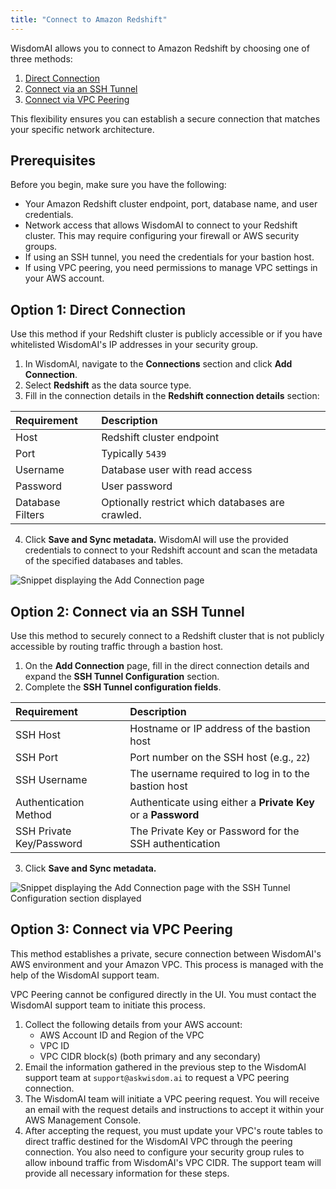 ```yaml
---
title: "Connect to Amazon Redshift"
---
```


WisdomAI allows you to connect to Amazon Redshift by choosing one of three methods:

1. [Direct Connection](#option-1%3A-direct-connection)
2. [Connect via an SSH Tunnel](#option-2%3A-connect-via-an-ssh-tunnel)
3. [Connect via VPC Peering](#option-3%3A-connect-via-vpc-peering)

This flexibility ensures you can establish a secure connection that matches your specific network architecture.

## Prerequisites

Before you begin, make sure you have the following:

- Your Amazon Redshift cluster endpoint, port, database name, and user credentials.
- Network access that allows WisdomAI to connect to your Redshift cluster. This may require configuring your firewall or AWS security groups.
- If using an SSH tunnel, you need the credentials for your bastion host.
- If using VPC peering, you need permissions to manage VPC settings in your AWS account.

## Option 1: Direct Connection

Use this method if your Redshift cluster is publicly accessible or if you have whitelisted WisdomAI's IP addresses in your security group.

1. In WisdomAl, navigate to the **Connections** section and click **Add Connection**.
2. Select **Redshift** as the data source type.
3. Fill in the connection details in the **Redshift connection details** section:

| Requirement      | Description                                      |
| :--------------- | :----------------------------------------------- |
| Host             | Redshift cluster endpoint                        |
| Port             | Typically `5439`                                 |
| Username         | Database user with read access                   |
| Password         | User password                                    |
| Database Filters | Optionally restrict which databases are crawled. |

4. Click **Save and Sync metadata.** WisdomAl will use the provided credentials to connect to your Redshift account and scan the metadata of the specified databases and tables.

![Snippet displaying the Add Connection page](/images/redshift-01.png)

## Option 2: Connect via an SSH Tunnel

Use this method to securely connect to a Redshift cluster that is not publicly accessible by routing traffic through a bastion host.

1. On the **Add Connection** page, fill in the direct connection details and expand the **SSH Tunnel Configuration** section.
2. Complete the **SSH Tunnel configuration fields**.

| Requirement              | Description                                                   |
| :----------------------- | :------------------------------------------------------------ |
| SSH Host                 | Hostname or IP address of the bastion host                    |
| SSH Port                 | Port number on the SSH host (e.g., `22`)                      |
| SSH Username             | The username required to log in to the bastion host           |
| Authentication Method    | Authenticate using either a **Private Key** or a **Password** |
| SSH Private Key/Password | The Private Key or Password for the SSH authentication        |

3. Click **Save and Sync metadata.**

![Snippet displaying the Add Connection page with the SSH Tunnel Configuration section displayed](/images/redshift-02.png)

## Option 3: Connect via VPC Peering

This method establishes a private, secure connection between WisdomAI's AWS environment and your Amazon VPC. This process is managed with the help of the WisdomAI support team.

<Warning>
  VPC Peering cannot be configured directly in the UI. You must contact the WisdomAI support team to initiate this process.
</Warning>

1. Collect the following details from your AWS account:
   - AWS Account ID and Region of the VPC
   - VPC ID
   - VPC CIDR block(s) (both primary and any secondary)
2. Email the information gathered in the previous step to the WisdomAI support team at `support@askwisdom.ai` to request a VPC peering connection.
3. The WisdomAI team will initiate a VPC peering request. You will receive an email with the request details and instructions to accept it within your AWS Management Console.
4. After accepting the request, you must update your VPC's route tables to direct traffic destined for the WisdomAI VPC through the peering connection. You also need to configure your security group rules to allow inbound traffic from WisdomAI's VPC CIDR. The support team will provide all necessary information for these steps.